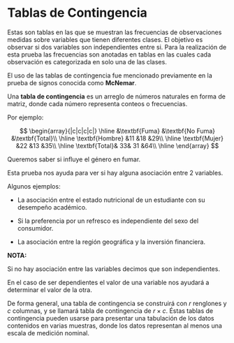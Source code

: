 # Tablas de Contingencia {-}

Estas son tablas en las que se muestran las frecuencias de observaciones medidas sobre variables que tienen diferentes clases. El objetivo es observar si dos variables son independientes entre si. Para la realización de esta prueba las frecuencias son anotadas en tablas en las cuales cada observación es categorizada en solo una de las clases.

El uso de las tablas de contingencia fue mencionado previamente en la prueba de signos conocida como **McNemar**.

Una **tabla de contingencia** es un arreglo de números naturales en forma de matriz, donde cada número representa conteos o frecuencias.

Por ejemplo:

$$
\begin{array}{|c|c|c|c|} 
\hline
&\textbf{Fuma} &\textbf{No Fuma} &\textbf{Total}\\
\hline
\textbf{Hombre} &11 &18 &29\\
\hline
\textbf{Mujer} &22 &13 &35\\
\hline
\textbf{Total}& 33& 31 &64\\
\hline
\end{array}
$$

Queremos saber si influye el género en fumar.

Esta prueba nos ayuda para ver si hay alguna asociación entre 2 variables.

Algunos ejemplos:

* La asociación entre el estado nutricional de un estudiante con su desempeño académico.

* Si la preferencia por un refresco es independiente del sexo del consumidor.

* La asociación entre la región geográfica y la inversión financiera.

**NOTA:**

Si no hay asociación entre las variables decimos que son independientes.

En el caso de ser dependientes el valor de una variable nos ayudará a determinar el valor de la otra.

De forma general, una tabla de contingencia se construirá con $r$ renglones y $c$ columnas, y se llamará tabla de contingencia de $r\times c$. Éstas tablas de contingencia pueden usarse para presentar una tabulación de los datos contenidos en varias muestras, donde los datos representan al menos una escala de medición nominal.